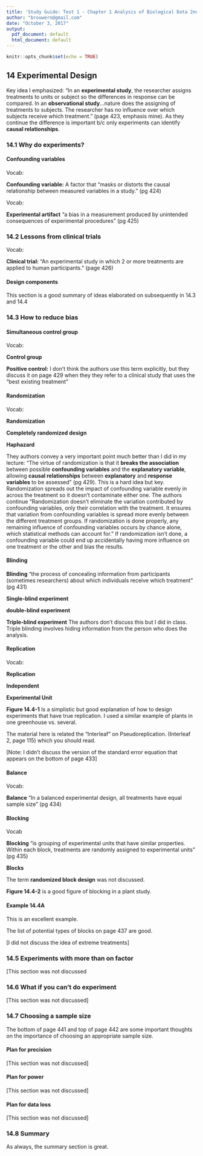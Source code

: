 ```yaml
---
title: 'Study Guide: Test 1 - Chapter 1 Analysis of Biological Data 2nd ed.'
author: "brouwern@gmail.com"
date: "October 3, 2017"
output:
  pdf_document: default
  html_document: default
---
```


```r
knitr::opts_chunk$set(echo = TRUE)
```

## 14 Experimental Design

Key idea I emphasized: "In an **experimental study**, the researcher assigns treatments to units or subject so the differences in response can be compared.  In an **observational study**...nature does the assigning of treatments to subjects.  The researcher has no influence over which subjects receive which treatment." (page 423, emphasis mine).  As they continue the difference is important b/c only experiments can identify **causal relationships**.

### 14.1 Why do experiments?

#### Confounding variables

Vocab:

**Confounding variable:** A factor that "masks or distorts the causal relationship between measured variables in a study."  (pg 424)

Vocab:

**Experimental artifact** "a bias in a measurement produced by unintended consequences of experimental procedures" (pg 425)

### 14.2 Lessons from clinical trials

Vocab:

**Clinical trial:** "An experimental study in which 2 or more treatments are applied to human participants." (page 426)

#### Design components

This section is a good summary of ideas elaborated on subsequently in 14.3 and 14.4

### 14.3 How to reduce bias

#### Simultaneous control group

Vocab:

**Control group**

**Positive control:** I don't think the authors use this term explicitly, but they discuss it on page 429 when they they refer to a clinical study that uses the "best existing treatment"


#### Randomization


Vocab:

**Randomization**

**Completely randomized design**

**Haphazard**

They authors convey a very important point much better than I did in my lecture:
"The virtue of randomization is that it **breaks the association** between possible **confounding variables** and the **explanatory variable**, allowing **causal relationships** between **explanatory** and **response variables** to be assessed" (pg 429).  This is a hard idea but key.  Randomization spreads out the impact of confounding variable evenly in across the treatment so it doesn't contaminate either one.  The authors continue "Randomization doesn't eliminate the variation contributed by confounding variables, only their correlation with the treatment.  It ensures that variation from confounding variables is spread more evenly between the different treatment groups.  If randomization is done properly, any remaining influence of confounding variables occurs by chance alone, which statistical methods can account for."  If randomization isn't done, a confounding variable could end up accidentally having more influence on one treatment or the other and bias the results.

#### Blinding

**Blinding** "the process of concealing information from participants (sometimes researchers) about which individuals receive which treatment" (pg 431)

**Single-blind experiment**

**double-blind experiment**

**Triple-blind experiment** The authors don't discuss this but I did in class.  Triple blinding involves hiding information from the person who does the analysis.

#### Replication

Vocab:

**Replication**

**Independent**

**Experimental Unit**

**Figure 14.4-1** Is a simplistic but good explanation of how to design experiments that have true replication.  I used a similar example of plants in one greenhouse vs. several.

The material here is related the "Interleaf" on Pseudoreplication. (Interleaf 2, page 115) which you should read.

[Note: I didn't discuss the version of the standard error equation that appears on the bottom of page 433]

#### Balance

Vocab:

**Balance** "In a balanced experimental design, all treatments have equal sample size" (pg 434)


#### Blocking

Vocab

**Blocking** "is grouping of experimental units that have similar properties.  Within each block, treatments are randomly assigned to experimental units" (pg 435)

**Blocks**

The term **randomized block design** was not discussed.

**Figure 14.4-2** is a good figure of blocking in a plant study.

#### Example 14.4A
This is an excellent example.

The list of potential types of blocks on page 437 are good.

[I did not discuss the idea of extreme treatments]

### 14.5 Experiments with more than on factor

[This section was not discussed

### 14.6 What if you can't do experiment

[This section was not discussed]

### 14.7 Choosing a sample size

The bottom of page 441 and top of page 442 are some important thoughts on the importance of choosing an appropriate sample size.

#### Plan for precision

[This section was not discussed]

#### Plan for power

[This section was not discussed]

#### Plan for data loss

[This section was not discussed]

### 14.8 Summary

As always, the summary section is great.



